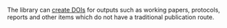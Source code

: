 <!-- Who do researchers talk to, to get a DOI minted? What other information around DOIs do you want to share? Include it below- you can delete the existing text. -->

The library can [create DOIs](https://www.kcl.ac.uk/researchsupport/research-impact) for outputs such as working papers, protocols, reports and other items which do not have a traditional publication route. 
